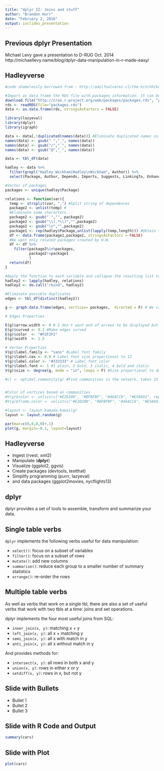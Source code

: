 ```yaml
---
title: "dplyr II: Joins and stuff"
author: "Brandon Hurr"
date: "February 2, 2016"
output: ioslides_presentation
---
```


## Previous dplyr Presentation
Michael Levy gave a presentation to D-RUG Oct. 2014
http://michaellevy.name/blog/dplyr-data-manipulation-in-r-made-easy/

## Hadleyverse
```r
#code shamelessly borrowed from : http://adolfoalvarez.cl/the-hitchhikers-guide-to-the-hadleyverse/

#Import as data frame the RDS file with packages information. It can be obtained from CRAN,
download.file("http://cran.r-project.org/web/packages/packages.rds", "packages.rds")
rds <- readRDS(file="packages.rds")
data <- as.data.frame(rds, stringsAsFactors = FALSE)
```

```r
library(lazyeval)
library(dplyr)
library(igraph)

data <- data[,!duplicated(names(data))] #Eliminate duplicated names column
names(data) <- gsub(" ","_", names(data))
names(data) <- gsub("/","_", names(data))
names(data) <- gsub("@","_", names(data))

data <- tbl_df(data)

hadley <- data %>%
  filter(grepl("Hadley Wickham|Hadley\nWickham", Author)) %>%
  select(Package, Author, Depends, Imports, Suggests, LinkingTo, Enhances)

#Vector of packages
packages <- unique(hadley$Package)

relations <- function(var){
  temp <- strsplit(var, ",") #Split string of dependences
  package2 <- unlist(temp) #
  #Eliminate some characters...
  package2 <- gsub(" ","", package2) 
  package2 <- gsub("\\(.*\\)","",package2)
  package2 <- gsub("\n","",package2)
  package1 <- rep(hadley$Package,unlist(lapply(temp,length))) #Obtain the corresponding id
  df <- data.frame(package1,package2, stringsAsFactors = FALSE)
  #We want only related packages created by H.W.
  df <- df %>%
    filter(package2%in%packages,
           package2!=package1
           )
  return(df)
}

#Apply the function to each variable and collapse the resulting list to a single data frame
hadley2 <- lapply(hadley, relations)
hadley2 <- do.call("rbind", hadley2)

#Eliminate possible duplicates
edges <- tbl_df(distinct(hadley2))  

g <- graph.data.frame(edges, vertices= packages,  directed = F) # We create the igraph object based on the "edges" data frame

# Edges Properties

E(g)$arrow.width <- 0 # I don't want end of arrows to be displayed but that can change in the future
E(g)$curved <- 0.2 #Make edges curved
E(g)$color  <- "#F2F2F2"
E(g)$width  <- 1.5

# Vertex Properties
V(g)$label.family <- "sans" #Label font family
V(g)$label.cex <- 0.8 # Label font size proportional to 12
V(g)$label.color <- "#333333" # Label font color
V(g)$label.font <- 1 #1 plain, 2 bold, 3 italic, 4 bold and italic
V(g)$size <- degree(g, mode = "in", loops = F) #Size proportional to degree

#cl <- optimal.community(g) #Find communities in the network, takes 15 minutes


#Color of vertices based on communities
#V(g)$color <- unlist(c("#E2D200", "#BFBFBF", "#46ACC8", "#E58601", rep("#BFBFBF",6))[cl$membership])
#V(g)$frame.color <- unlist(c("#E2D200", "#BFBFBF", "#46ACC8", "#E58601", rep("#BFBFBF",6))[cl$membership])

#layout <- layout.kamada.kawai(g)
layout <- layout.random(g)

par(mar=c(0,0,0,0)+.1)
plot(g, margin=-0.1, layout=layout)
```

## Hadleyverse

  - Ingest (rvest, xml2)
  - Manipulate (**dplyr**)
  - Visualize (ggplot2, ggvis)
  - Create packages (devtools, testthat)
  - Simplify programming (purrr, lazyeval)
  - and data packages (ggplot2movies, nycflights13)

## dplyr

dplyr provides a set of tools to assemble, transform and summarize your data. 


## Single table verbs

`dplyr` implements the following verbs useful for data manipulation:

* `select()`: focus on a subset of variables
* `filter()`: focus on a subset of rows
* `mutate()`: add new columns
* `summarise()`: reduce each group to a smaller number of summary statistics
* `arrange()`: re-order the rows


## Multiple table verbs

As well as verbs that work on a single tbl, there are also a set of useful verbs that work with two tbls at a time: joins and set operations.

dplyr implements the four most useful joins from SQL:

* `inner_join(x, y)`: matching x + y
* `left_join(x, y)`: all x + matching y
* `semi_join(x, y)`: all x with match in y
* `anti_join(x, y)`: all x without match in y

And provides methods for:

* `intersect(x, y)`: all rows in both x and y
* `union(x, y)`: rows in either x or y
* `setdiff(x, y)`: rows in x, but not y

## Slide with Bullets

- Bullet 1
- Bullet 2
- Bullet 3

## Slide with R Code and Output

```r
summary(cars)
```

## Slide with Plot

```r
plot(cars)
```

